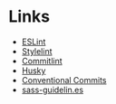
# Links

- [ESLint](https://eslint.org/)
- [Stylelint](https://stylelint.io/)
- [Commitlint](https://commitlint.js.org/)
- [Husky](https://github.com/typicode/husky)
- [Conventional Commits](https://www.conventionalcommits.org/en/v1.0.0/)
- [sass-guidelin.es](https://sass-guidelin.es/)

